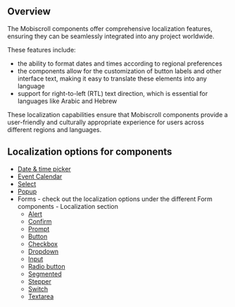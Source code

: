 ## Overview

The Mobiscroll components offer comprehensive localization features, ensuring they can be seamlessly integrated into any project worldwide. 

These features include:
- the ability to format dates and times according to regional preferences 
- the components allow for the customization of button labels and other interface text, making it easy to translate these elements into any language 
- support for right-to-left (RTL) text direction, which is essential for languages like Arabic and Hebrew

These localization capabilities ensure that Mobiscroll components provide a user-friendly and culturally appropriate experience for users across different regions and languages.

## Localization options for components

- [Date & time picker](../datepicker/api#localization)
- [Event Calendar](../eventcalendar/api#localization)
- [Select](../select/api#localization)
- [Popup](../popup/api#localization)
- Forms - check out the localization options under the different Form components - Localization section
  - [Alert](../notifications/alert#localization)
  - [Confirm](../notifications/confirm#localization)
  - [Prompt](../notifications/prompt#localization)
  - [Button](../forms/button#localization)
  - [Checkbox](../forms/checkbox#localization)
  - [Dropdown](../forms/dropdown#localization)
  - [Input](../forms/input#localization)
  - [Radio button](../forms/radio#localization)
  - [Segmented](../forms/segmented#localization)
  - [Stepper](../forms/stepper#localization)
  - [Switch](../forms/switch#localization)
  - [Textarea](../forms/textarea#localization)